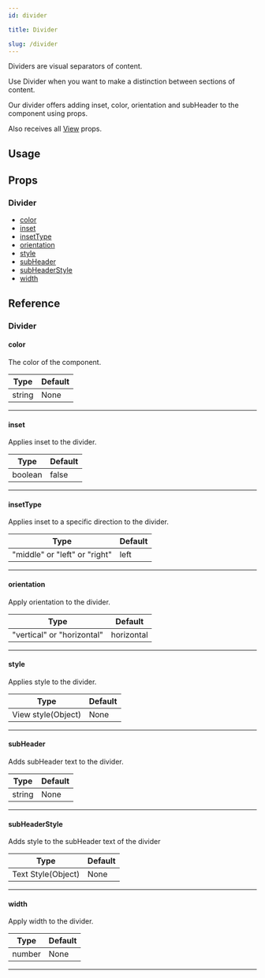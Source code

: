 ```yaml
---
id: divider

title: Divider

slug: /divider
---
```






Dividers are visual separators of content.

Use Divider when you want to make a distinction between sections of content.

Our divider offers adding inset, color, orientation and subHeader to the component using props.

Also receives all [View](https://reactnative.dev/docs/view#props) props.

## Usage

<Usage />

## Props

### Divider

- [color](#color)
- [inset](#inset)
- [insetType](#insettype)
- [orientation](#orientation)
- [style](#style)
- [subHeader](#subheader)
- [subHeaderStyle](#subheaderstyle)
- [width](#width)

## Reference

### Divider

#### color

The color of the component.

| Type   | Default |
| ------ | ------- |
| string | None    |

---

#### inset

Applies inset to the divider.

| Type    | Default |
| ------- | ------- |
| boolean | false   |

---

#### insetType

Applies inset to a specific direction to the divider.

| Type                          | Default |
| ----------------------------- | ------- |
| "middle" or "left" or "right" | left    |

---

#### orientation

Apply orientation to the divider.

| Type                       | Default    |
| -------------------------- | ---------- |
| "vertical" or "horizontal" | horizontal |

---

#### style

Applies style to the divider.

| Type               | Default |
| ------------------ | ------- |
| View style(Object) | None    |

---

#### subHeader

Adds subHeader text to the divider.

| Type   | Default |
| ------ | ------- |
| string | None    |

---

#### subHeaderStyle

Adds style to the subHeader text of the divider

| Type               | Default |
| ------------------ | ------- |
| Text Style(Object) | None    |

---

#### width

Apply width to the divider.

| Type   | Default |
| ------ | ------- |
| number | None    |

---
